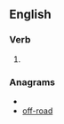 ==English==

===Verb===
{{en-verb}}

# {{obsolete spelling of|[[afford]]}}

===Anagrams===
* {{alphagram|adffoor}}
* [[off-road#English|off-road]]